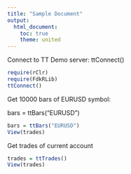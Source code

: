 ```yaml
---
title: "Sample Document"
output:
  html_document:
    toc: true
    theme: united
---
```


Connect to TT Demo server:
ttConnect()

```r
require(rClr)
require(FdkRLib)
ttConnect()
```



<p>Get 10000 bars of EURUSD symbol:</p>
bars = ttBars("EURUSD")

```r
bars = ttBars("EURUSD")
View(trades)
```

Get trades of current account
```r
trades = ttTrades()
View(trades)
```
